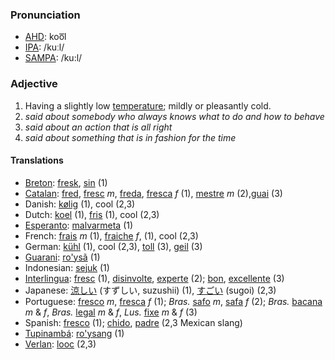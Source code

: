 ===Pronunciation===
*[[w:AHD|AHD]]: koo͞l
*[[w:IPA|IPA]]: /kuːl/
*[[w:SAMPA|SAMPA]]: /ku:l/

===Adjective===
#Having a slightly low [[temperature]]; mildly or pleasantly cold.
#''said about somebody who always knows what to do and how to behave''
#''said about an action that is all right''
#''said about something that is in fashion for the time''

====Translations====
*[[Breton]]: [[fresk]], [[sin]] (1)
*[[Catalan]]: [[fred]], [[fresc]] ''m'', [[freda]], [[fresca]] ''f'' (1), [[mestre]] ''m'' (2),[[guai]] (3)
*Danish: [[kølig]] (1), cool (2,3)
*Dutch: [[koel]] (1), [[fris]] (1), cool (2,3)
*[[Esperanto]]: [[malvarmeta]] (1)
*French: [[frais]] ''m'' (1), [[fraiche]] ''f'', (1), cool (2,3)
*German: [[kühl]] (1), cool (2,3), [[toll]] (3), [[geil]] (3)
*[[Guarani]]: [[ro'ysã]] (1)
*Indonesian: [[sejuk]] (1)
*[[Interlingua]]: [[fresc]] (1), [[disinvolte]], [[experte]] (2); [[bon]], [[excellente]] (3)
*Japanese: [[涼しい]] (すずしい, suzushii) (1), [[すごい]] (sugoi) (2,3)
*Portuguese: [[fresco]] ''m'', [[fresca]] ''f'' (1); ''Bras.'' [[safo]] ''m'', [[safa]] ''f'' (2); ''Bras.'' [[bacana]] ''m'' & ''f'', ''Bras.'' [[legal]] ''m'' & ''f'', ''Lus.'' [[fixe]] ''m'' & ''f'' (3)
*Spanish: [[fresco]] (1); [[chido]], [[padre]] (2,3 Mexican slang)
*[[Tupinambá]]: [[ro'ysang]] (1)
*[[Verlan]]: [[looc]] (2,3)